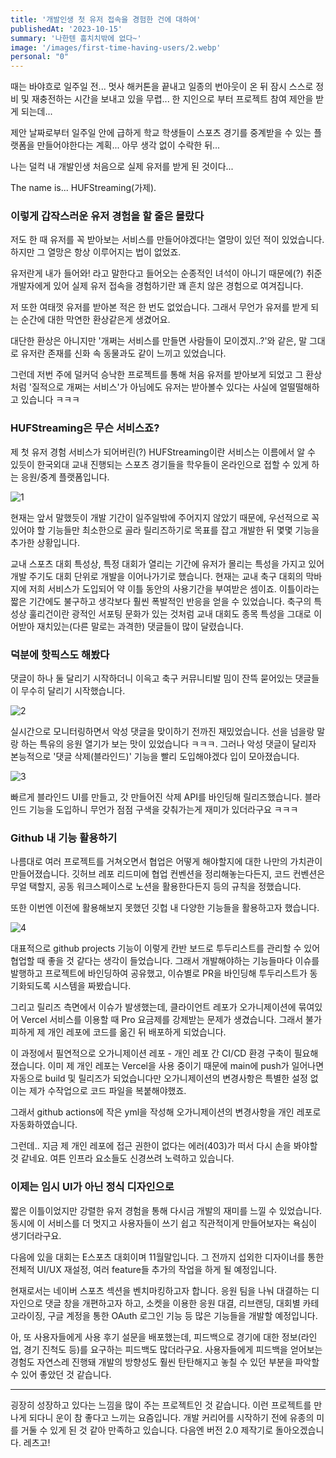 ```yaml
---
title: '개발인생 첫 유저 접속을 경험한 건에 대하여'
publishedAt: '2023-10-15'
summary: '나한텐 훕치치밖에 없다~'
image: '/images/first-time-having-users/2.webp'
personal: "0"
---
```


때는 바야흐로 일주일 전... 멋사 해커톤을 끝내고 일종의 번아웃이 온 뒤 잠시 스스로 정비 및 재충전하는 시간을 보내고 있을 무렵... 한 지인으로 부터 프로젝트 참여 제안을 받게 되는데...

제안 날짜로부터 일주일 안에 급하게 학교 학생들이 스포츠 경기를 중계받을 수 있는 플랫폼을 만들어야한다는 계획... 아무 생각 없이 수락한 뒤...

나는 덜컥 내 개발인생 처음으로 실제 유저를 받게 된 것이다...

The name is... HUFStreaming(가제).

### 이렇게 갑작스러운 유저 경험을 할 줄은 몰랐다

저도 한 때 유저를 꼭 받아보는 서비스를 만들어야겠다!는 열망이 있던 적이 있었습니다. 하지만 그 열망은 항상 이루어지는 법이 없었죠.

유저란게 내가 들어와! 라고 말한다고 들어오는 순종적인 녀석이 아니기 때문에(?) 취준개발자에게 있어 실제 유저 접속을 경험하기란 꽤 흔치 않은 경험으로 여겨집니다.

저 또한 여태껏 유저를 받아본 적은 한 번도 없었습니다. 그래서 무언가 유저를 받게 되는 순간에 대한 막연한 환상같은게 생겼어요.

대단한 환상은 아니지만 '개쩌는 서비스를 만들면 사람들이 모이겠지..?'와 같은, 말 그대로 유저란 존재를 신화 속 동물과도 같이 느끼고 있었습니다.

그런데 저번 주에 덜커덕 승낙한 프로젝트를 통해 처음 유저를 받아보게 되었고 그 환상처럼 '질적으로 개쩌는 서비스'가 아님에도 유저는 받아볼수 있다는 사실에 얼떨떨해하고 있습니다 ㅋㅋㅋ

### HUFStreaming은 무슨 서비스죠?

제 첫 유저 경험 서비스가 되어버린(?) HUFStreaming이란 서비스는 이름에서 알 수 있듯이 한국외대 교내 진행되는 스포츠 경기들을 학우들이 온라인으로 접할 수 있게 하는 응원/중계 플랫폼입니다.

<Image
  src='/images/first-time-having-users/1.webp'
  alt='1'
  width={708}
  height={1309}
  caption='훕스트리밍 ver1.0'
/>

현재는 앞서 말했듯이 개발 기간이 일주일밖에 주어지지 않았기 때문에, 우선적으로 꼭 있어야 할 기능들만 최소한으로 골라 릴리즈하기로 목표를 잡고 개발한 뒤 몇몇 기능을 추가한 상황입니다.

교내 스포츠 대회 특성상, 특정 대회가 열리는 기간에 유저가 몰리는 특성을 가지고 있어 개발 주기도 대회 단위로 개발을 이어나가기로 했습니다.
현재는 교내 축구 대회의 막바지에 저희 서비스가 도입되어 약 이틀 동안의 사용기간을 부여받은 셈이죠.
이틀이라는 짧은 기간에도 불구하고 생각보다 훨씬 폭발적인 반응을 얻을 수 있었습니다. 축구의 특성상 훌리건이란 광적인 서포팅 문화가 있는 것처럼 교내 대회도 종목 특성을 그대로 이어받아 재치있는(다른 말로는 과격한) 댓글들이 많이 달렸습니다.

### 덕분에 핫픽스도 해봤다

댓글이 하나 둘 달리기 시작하더니 이윽고 축구 커뮤니티발 밈이 잔뜩 묻어있는 댓글들이 무수히 달리기 시작했습니다.

<Image
  src='/images/first-time-having-users/2.webp'
  alt='2'
  width={513}
  height={685}
  caption='언제 어디에나 존재하는 호기견들.jpg'
/>

실시간으로 모니터링하면서 악성 댓글을 맞이하기 전까진 재밌었습니다. 선을 넘을랑 말랑 하는 특유의 응원 열기가 보는 맛이 있었습니다 ㅋㅋㅋ. 그러나 악성 댓글이 달리자 본능적으로 '댓글 삭제(블라인드)' 기능을 빨리 도입해야겠다 입이 모아졌습니다.

<Image
  src='/images/first-time-having-users/3.webp'
  alt='3'
  width={666}
  height={398}
  caption='뇌절이 없으면 그건 응원이 아니다.'
/>

빠르게 블라인드 UI를 만들고, 갓 만들어진 삭제 API를 바인딩해 릴리즈했습니다. 블라인드 기능을 도입하니 무언가 점점 구색을 갖춰가는게 재미가 있더라구요 ㅋㅋㅋ

### Github 내 기능 활용하기

나름대로 여러 프로젝트를 거쳐오면서 협업은 어떻게 해야할지에 대한 나만의 가치관이 만들어졌습니다. 깃허브 레포 리드미에 협업 컨벤션을 정리해놓는다든지, 코드 컨벤션은 무얼 택할지, 공동 워크스페이스로 노션을 활용한다든지 등의 규칙을 정했습니다.

또한 이번엔 이전에 활용해보지 못했던 깃헙 내 다양한 기능들을 활용하고자 했습니다.

<Image
  src='/images/first-time-having-users/4.webp'
  alt='4'
  width={1439}
  height={857}
/>

대표적으로 github projects 기능이 이렇게 칸반 보드로 투두리스트를 관리할 수 있어 협업할 때 좋을 것 같다는 생각이 들었습니다. 그래서 개발해야하는 기능들마다 이슈를 발행하고 프로젝트에 바인딩하여 공유했고, 이슈별로 PR을 바인딩해 투두리스트가 동기화되도록 시스템을 짜봤습니다.

그리고 릴리즈 측면에서 이슈가 발생했는데, 클라이언트 레포가 오가니제이션에 묶여있어 Vercel 서비스를 이용할 때 Pro 요금제를 강제받는 문제가 생겼습니다. 그래서 불가피하게 제 개인 레포에 코드를 옮긴 뒤 배포하게 되었습니다.

이 과정에서 필연적으로 오가니제이션 레포 - 개인 레포 간 CI/CD 환경 구축이 필요해졌습니다. 이미 제 개인 레포는 Vercel을 사용 중이기 때문에 main에 push가 일어나면 자동으로 build 및 릴리즈가 되었습니다만 오가니제이션의 변경사항은 특별한 설정 없이는 제가 수작업으로 코드 파일을 복붙해야했죠.

그래서 github actions에 작은 yml을 작성해 오가니제이션의 변경사항을 개인 레포로 자동화하였습니다.

그런데.. 지금 제 개인 레포에 접근 권한이 없다는 에러(403)가 떠서 다시 손을 봐야할 것 같네요. 여튼 인프라 요소들도 신경쓰려 노력하고 있습니다.

### 이제는 임시 UI가 아닌 정식 디자인으로

짧은 이틀이었지만 강렬한 유저 경험을 통해 다시금 개발의 재미를 느낄 수 있었습니다. 동시에 이 서비스를 더 멋지고 사용자들이 쓰기 쉽고 직관적이게 만들어보자는 욕심이 생기더라구요.

다음에 있을 대회는 E스포츠 대회이며 11월말입니다. 그 전까지 섭외한 디자이너를 통한 전체적 UI/UX 재설정, 여러 feature들 추가의 작업을 하게 될 예정입니다.

현재로서는 네이버 스포츠 섹션을 벤치마킹하고자 합니다. 응원 팀을 나눠 대결하는 디자인으로 댓글 창을 개편하고자 하고, 소켓을 이용한 응원 대결, 리브랜딩, 대회별 카테고라이징, 구글 계정을 통한 OAuth 로그인 기능 등 많은 기능들을 개발할 예정입니다.

아, 또 사용자들에게 사용 후기 설문을 배포했는데, 피드백으로 경기에 대한 정보(라인업, 경기 진척도 등)를 요구하는 피드백도 많더라구요.
사용자들에게 피드백을 얻어보는 경험도 자연스레 진행돼 개발의 방향성도 훨씬 탄탄해지고 놓칠 수 있던 부분을 파악할 수 있어 좋았던 것 같습니다.

---

굉장히 성장하고 있다는 느낌을 많이 주는 프로젝트인 것 같습니다. 이런 프로젝트를 만나게 되다니 운이 참 좋다고 느끼는 요즘입니다. 개발 커리어를 시작하기 전에 유종의 미를 거둘 수 있게 된 것 같아 만족하고 있습니다. 다음엔 버전 2.0 제작기로 돌아오겠습니다. 레츠고!
